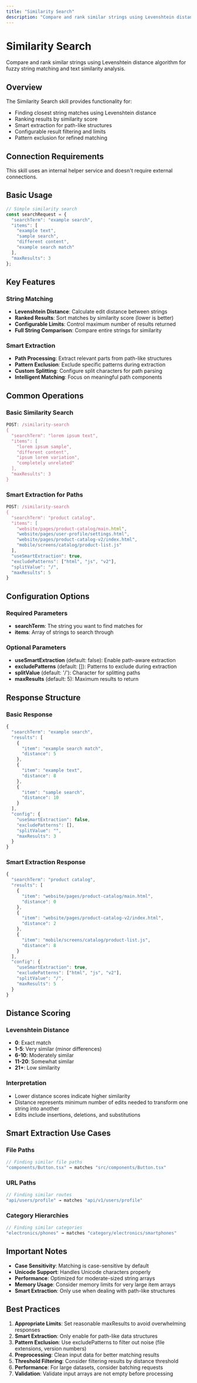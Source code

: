 ```yaml
---
title: "Similarity Search"
description: "Compare and rank similar strings using Levenshtein distance"
---
```


# Similarity Search

Compare and rank similar strings using Levenshtein distance algorithm for fuzzy string matching and text similarity analysis.

## Overview

The Similarity Search skill provides functionality for:
- Finding closest string matches using Levenshtein distance
- Ranking results by similarity score
- Smart extraction for path-like structures
- Configurable result filtering and limits
- Pattern exclusion for refined matching

## Connection Requirements

This skill uses an internal helper service and doesn't require external connections.

## Basic Usage

```javascript
// Simple similarity search
const searchRequest = {
  "searchTerm": "example search",
  "items": [
    "example text",
    "sample search",
    "different content",
    "example search match"
  ],
  "maxResults": 3
};
```

## Key Features

### String Matching
- **Levenshtein Distance**: Calculate edit distance between strings
- **Ranked Results**: Sort matches by similarity score (lower is better)
- **Configurable Limits**: Control maximum number of results returned
- **Full String Comparison**: Compare entire strings for similarity

### Smart Extraction
- **Path Processing**: Extract relevant parts from path-like structures
- **Pattern Exclusion**: Exclude specific patterns during extraction
- **Custom Splitting**: Configure split characters for path parsing
- **Intelligent Matching**: Focus on meaningful path components

## Common Operations

### Basic Similarity Search
```javascript
POST: /similarity-search
{
  "searchTerm": "lorem ipsum text",
  "items": [
    "lorem ipsum sample",
    "different content",
    "ipsum lorem variation",
    "completely unrelated"
  ],
  "maxResults": 3
}
```

### Smart Extraction for Paths
```javascript
POST: /similarity-search
{
  "searchTerm": "product catalog",
  "items": [
    "website/pages/product-catalog/main.html",
    "website/pages/user-profile/settings.html",
    "website/pages/product-catalog-v2/index.html",
    "mobile/screens/catalog/product-list.js"
  ],
  "useSmartExtraction": true,
  "excludePatterns": ["html", "js", "v2"],
  "splitValue": "/",
  "maxResults": 5
}
```

## Configuration Options

### Required Parameters
- **searchTerm**: The string you want to find matches for
- **items**: Array of strings to search through

### Optional Parameters
- **useSmartExtraction** (default: false): Enable path-aware extraction
- **excludePatterns** (default: []): Patterns to exclude during extraction
- **splitValue** (default: '/'): Character for splitting paths
- **maxResults** (default: 5): Maximum results to return

## Response Structure

### Basic Response
```javascript
{
  "searchTerm": "example search",
  "results": [
    {
      "item": "example search match",
      "distance": 5
    },
    {
      "item": "example text",
      "distance": 8
    },
    {
      "item": "sample search",
      "distance": 10
    }
  ],
  "config": {
    "useSmartExtraction": false,
    "excludePatterns": [],
    "splitValue": "",
    "maxResults": 3
  }
}
```

### Smart Extraction Response
```javascript
{
  "searchTerm": "product catalog",
  "results": [
    {
      "item": "website/pages/product-catalog/main.html",
      "distance": 0
    },
    {
      "item": "website/pages/product-catalog-v2/index.html",
      "distance": 2
    },
    {
      "item": "mobile/screens/catalog/product-list.js",
      "distance": 8
    }
  ],
  "config": {
    "useSmartExtraction": true,
    "excludePatterns": ["html", "js", "v2"],
    "splitValue": "/",
    "maxResults": 5
  }
}
```

## Distance Scoring

### Levenshtein Distance
- **0**: Exact match
- **1-5**: Very similar (minor differences)
- **6-10**: Moderately similar
- **11-20**: Somewhat similar
- **21+**: Low similarity

### Interpretation
- Lower distance scores indicate higher similarity
- Distance represents minimum number of edits needed to transform one string into another
- Edits include insertions, deletions, and substitutions

## Smart Extraction Use Cases

### File Paths
```javascript
// Finding similar file paths
"components/Button.tsx" → matches "src/components/Button.tsx"
```

### URL Paths
```javascript
// Finding similar routes
"api/users/profile" → matches "api/v1/users/profile"
```

### Category Hierarchies
```javascript
// Finding similar categories
"electronics/phones" → matches "category/electronics/smartphones"
```

## Important Notes

- **Case Sensitivity**: Matching is case-sensitive by default
- **Unicode Support**: Handles Unicode characters properly
- **Performance**: Optimized for moderate-sized string arrays
- **Memory Usage**: Consider memory limits for very large item arrays
- **Smart Extraction**: Only use when dealing with path-like structures

## Best Practices

1. **Appropriate Limits**: Set reasonable maxResults to avoid overwhelming responses
2. **Smart Extraction**: Only enable for path-like data structures
3. **Pattern Exclusion**: Use excludePatterns to filter out noise (file extensions, version numbers)
4. **Preprocessing**: Clean input data for better matching results
5. **Threshold Filtering**: Consider filtering results by distance threshold
6. **Performance**: For large datasets, consider batching requests
7. **Validation**: Validate input arrays are not empty before processing 